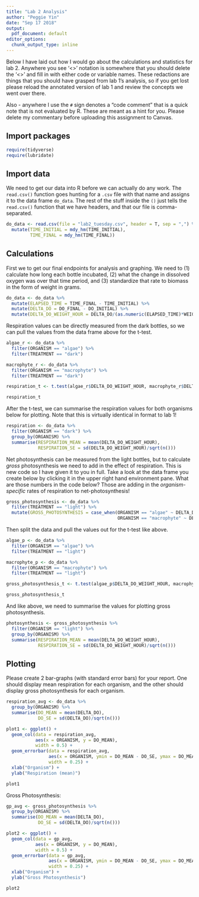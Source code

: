 ```yaml
---
title: "Lab 2 Analysis"
author: "Peggie Yin"
date: "Sep 17 2018"
output:
  pdf_document: default
editor_options: 
  chunk_output_type: inline
---
```


Below I have laid out how I would go about the calculations and statistics for lab 2. Anywhere you see '<>' notation is somewhere that you should delete the '<>' and fill in with either code or variable names. These redactions are things that you should have grasped from lab 1's analysis, so if you get lost please reload the annotated version of lab 1 and review the concepts we went over there. 

Also - anywhere I use the `#` sign denotes a "code comment" that is a quick note that is not evaluated by R. These are meant as a hint for you. Please delete my commentary before uploading this assignment to Canvas.


## Import packages


```r
require(tidyverse)
require(lubridate)
```


## Import data

We need to get our data into R before we can actually do any work. The `read.csv()` function goes hunting for a `.csv` file with that name and assigns it to the data frame `do_data`. The rest of the stuff inside the `()` just tells the `read.csv()` function that we have headers, and that our file is comma-separated. 

```r
do_data <- read.csv(file = "lab2_tuesday.csv", header = T, sep = ",") %>%
  mutate(TIME_INITIAL = mdy_hm(TIME_INITIAL),
         TIME_FINAL = mdy_hm(TIME_FINAL))
```

## Calculations

First we to get our final endpoints for analysis and graphing. We need to (1) calculate how long each bottle incubated, (2) what the change in dissolved oxygen was over that time period, and (3) standardize that rate to biomass in the form of weight in grams.

```r
do_data <- do_data %>%
  mutate(ELAPSED_TIME = TIME_FINAL - TIME_INITIAL) %>% 
  mutate(DELTA_DO = DO_FINAL - DO_INITIAL) %>% 
  mutate(DELTA_DO_WEIGHT_HOUR = DELTA_DO/(as.numeric(ELAPSED_TIME)*WEIGHT))
```


Respiration values can be directly measured from the dark bottles, so we can pull the values from the data frame above for the t-test.

```r
algae_r <- do_data %>%
  filter(ORGANISM == "algae") %>%
  filter(TREATMENT == "dark")

macrophyte_r <- do_data %>%
  filter(ORGANISM == "macrophyte") %>%
  filter(TREATMENT == "dark")

respiration_t <- t.test(algae_r$DELTA_DO_WEIGHT_HOUR, macrophyte_r$DELTA_DO_WEIGHT_HOUR) 

respiration_t
```

After the t-test, we can summarise the respiration values for both organisms below for plotting. Note that this is virtually identical in format to lab 1!

```r
respiration <- do_data %>%
  filter(ORGANISM == "dark") %>%
  group_by(ORGANISM) %>%
  summarise(RESPIRATION_MEAN = mean(DELTA_DO_WEIGHT_HOUR),
            RESPIRATION_SE = sd(DELTA_DO_WEIGHT_HOUR)/sqrt(n()))
```

Net photosynthesis can be measured from the light bottles, but to calculate *gross* photosynthesis we need to add in the effect of respiration. This is new code so I have given it to you in full. Take a look at the data frame you create below by clicking it in the upper right hand environment pane. What are those numbers in the code below? Those are adding in the *organism-specific* rates of respiration to net-photosynthesis!

```r
gross_photosynthesis <- do_data %>%
  filter(TREATMENT == "light") %>%
  mutate(GROSS_PHOTOSYNTHESIS = case_when(ORGANISM == "algae" ~ DELTA_DO_WEIGHT_HOUR + 1.347,
                                          ORGANISM == "macrophyte" ~ DELTA_DO_WEIGHT_HOUR + 1.366))
```






Then split the data and pull the values out for the t-test like above.

```r
algae_p <- do_data %>%
  filter(ORGANISM == "algae") %>%
  filter(TREATMENT == "light")

macrophyte_p <- do_data %>%
  filter(ORGANISM == "macrophyte") %>%
  filter(TREATMENT == "light")

gross_photosynthesis_t <- t.test(algae_p$DELTA_DO_WEIGHT_HOUR, macrophyte_p$DELTA_DO_WEIGHT_HOUR) 

gross_photosynthesis_t
```

And like above, we need to summarise the values for plotting gross photosynthesis.

```r
photosynthesis <- gross_photosynthesis %>%
  filter(ORGANISM == "light") %>%
  group_by(ORGANISM) %>%
  summarise(RESPIRATION_MEAN = mean(DELTA_DO_WEIGHT_HOUR),
            RESPIRATION_SE = sd(DELTA_DO_WEIGHT_HOUR)/sqrt(n()))
```




## Plotting

Please create 2 bar-graphs (with standard error bars) for your report. One should display mean respiration for each organism, and the other should display gross photosynthesis for each organism. 

```r
respiration_avg <- do_data %>%
  group_by(ORGANISM) %>%
  summarise(DO_MEAN = mean(DELTA_DO),
            DO_SE = sd(DELTA_DO)/sqrt(n()))
```

```r
plot1 <- ggplot() +
  geom_col(data = respiration_avg,
           aes(x = ORGANISM, y = DO_MEAN),
           width = 0.5) +
  geom_errorbar(data = respiration_avg,
                aes(x = ORGANISM, ymin = DO_MEAN - DO_SE, ymax = DO_MEAN + DO_SE),
                width = 0.25) +
  xlab("Organism") +
  ylab("Respiration (mean)")

plot1
```

Gross Photosynthesis:

```r
gp_avg <- gross_photosynthesis %>%
  group_by(ORGANISM) %>%
  summarise(DO_MEAN = mean(DELTA_DO),
            DO_SE = sd(DELTA_DO)/sqrt(n()))
```

```r
plot2 <- ggplot() +
  geom_col(data = gp_avg,
           aes(x = ORGANISM, y = DO_MEAN),
           width = 0.5) +
  geom_errorbar(data = gp_avg,
                aes(x = ORGANISM, ymin = DO_MEAN - DO_SE, ymax = DO_MEAN + DO_SE),
                width = 0.25) +
  xlab("Organism") +
  ylab("Gross Photosynthesis")

plot2
```